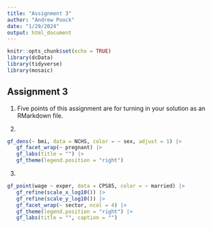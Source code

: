 ---
title: "Assignment 3"
author: "Andrew Poock"
date: "1/29/2024"
output: html_document
---

```{r setup, include=FALSE}
knitr::opts_chunk$set(echo = TRUE)
library(dcData)
library(tidyverse)
library(mosaic)
```

## Assignment 3

1) Five points of this assignment are for turning in your solution as an RMarkdown file.

2)

```{r}
gf_dens(~ bmi, data = NCHS, color = ~ sex, adjust = 1) |>
   gf_facet_wrap(~ pregnant) |>
   gf_labs(title = "") |> 
   gf_theme(legend.position = "right") 

```

3)
```{r}
gf_point(wage ~ exper, data = CPS85, color = ~ married) |>
   gf_refine(scale_x_log10()) |>
   gf_refine(scale_y_log10()) |>
   gf_facet_wrap(~ sector, ncol = 4) |> 
   gf_theme(legend.position = "right") |> 
   gf_labs(title = "", caption = "")
```

